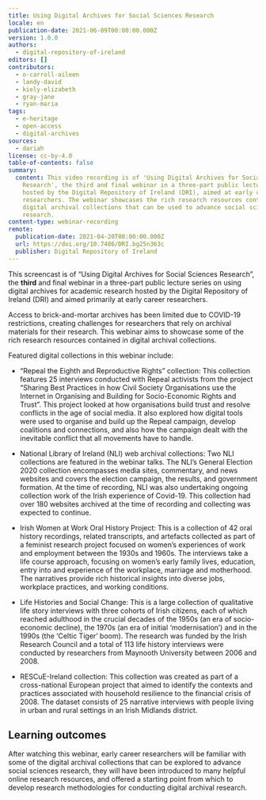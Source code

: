 ```yaml
---
title: Using Digital Archives for Social Sciences Research
locale: en
publication-date: 2021-06-09T00:00:00.000Z
version: 1.0.0
authors:
  - digital-repository-of-ireland
editors: []
contributors:
  - o-carroll-aileen
  - landy-david
  - kiely-elizabeth
  - gray-jane
  - ryan-maria
tags:
  - e-heritage
  - open-access
  - digital-archives
sources:
  - dariah
license: cc-by-4.0
table-of-contents: false
summary:
  content: This video recording is of 'Using Digital Archives for Social Sciences
    Research', the third and final webinar in a three-part public lecture series
    hosted by the Digital Repository of Ireland (DRI), aimed at early career
    researchers. The webinar showcases the rich research resources contained in
    digital archival collections that can be used to advance social sciences
    research.
content-type: webinar-recording
remote:
  publication-date: 2021-04-20T00:00:00.000Z
  url: https://doi.org/10.7486/DRI.bg25n363c
  publisher: Digital Repository of Ireland
---
```

This screencast is of “Using Digital Archives for Social Sciences Research”, the **third** and final webinar in a three-part public lecture series on using digital archives for academic research hosted by the Digital Repository of Ireland (DRI) and aimed primarily at early career researchers.

Access to brick-and-mortar archives has been limited due to COVID-19 restrictions, creating challenges for researchers that rely on archival materials for their research. This webinar aims to showcase some of the rich research resources contained in digital archival collections.

Featured digital collections in this webinar include:

* “Repeal the Eighth and Reproductive Rights” collection: This collection features 25 interviews conducted with Repeal activists from the project “Sharing Best Practices in how Civil Society Organisations use the Internet in Organising and Building for Socio-Economic Rights and Trust”. This project looked at how organisations build trust and resolve conflicts in the age of social media. It also explored how digital tools were used to organise and build up the Repeal campaign, develop coalitions and connections, and also how the campaign dealt with the inevitable conflict that all movements have to handle.

* National Library of Ireland (NLI) web archival collections: Two NLI collections are featured in the webinar talks. The NLI’s General Election 2020 collection encompasses media sites, commentary, and news websites and covers the election campaign, the results, and government formation. At the time of recording, NLI was also undertaking ongoing collection work of the Irish experience of Covid-19. This collection had over 180 websites archived at the time of recording and collecting was expected to continue.

* Irish Women at Work Oral History Project: This is a collection of 42 oral history recordings, related transcripts, and artefacts collected as part of a feminist research project focused on women’s experiences of work and employment between the 1930s and 1960s. The interviews take a life course approach, focusing on women’s early family lives, education, entry into and experience of the workplace, marriage and motherhood. The narratives provide rich historical insights into diverse jobs, workplace practices, and working conditions.

* Life Histories and Social Change: This is a large collection of qualitative life story interviews with three cohorts of Irish citizens, each of which reached adulthood in the crucial decades of the 1950s (an era of socio-economic decline), the 1970s (an era of initial ‘modernisation’) and in the 1990s (the ‘Celtic Tiger’ boom). The research was funded by the Irish Research Council and a total of 113 life history interviews were conducted by researchers from Maynooth University between 2006 and 2008.

* RESCuE-Ireland collection: This collection was created as part of a cross-national European project that aimed to identify the contexts and practices associated with household resilience to the financial crisis of 2008. The dataset consists of 25 narrative interviews with people living in urban and rural settings in an Irish Midlands district.

## Learning outcomes

After watching this webinar, early career researchers will be familiar with some of the digital archival collections that can be explored to advance social sciences research, they will have been introduced to many helpful online research resources, and offered a starting point from which to develop research methodologies for conducting digital archival research.

<ExternalResource title="Interested in learning more?" subtitle="Using Digital Archives for Social Sciences Research" url="https://doi.org/10.7486/DRI.bg25n363c" />
